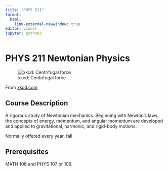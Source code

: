 ```yaml
---
title: "PHYS 211"
format: 
  html:
    link-external-newwindow: true
editor: visual
jupyter: python3
---
```


# PHYS 211 Newtonian Physics

![xkcd: Centrifugal force](https://imgs.xkcd.com/comics/centrifugal_force.png)

From [xkcd.com](https://xkcd.com/123/)

## Course Description

A rigorous study of Newtonian mechanics. Beginning with Newton's laws, the concepts of energy, momentum, and angular momentum are developed and applied to gravitational, harmonic, and rigid-body motions.

Normally offered every year, fall

## Prerequisites

MATH 106 and PHYS 107 or 109.

